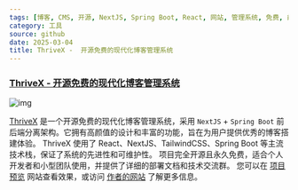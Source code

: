 ```yaml
---
tags: [博客, CMS, 开源, NextJS, Spring Boot, React, 网站, 管理系统, 免费, 前后端分离]
category: 工具
source: github
date: 2025-03-04
title: ThriveX -  开源免费的现代化博客管理系统
---
```


### [ThriveX - 开源免费的现代化博客管理系统](https://github.com/LiuYuYang01/ThriveX-Server)

![img](https://img.mengpeng.tech/i/2025/03/04/67c693117c026.webp)

[ThriveX](https://github.com/LiuYuYang01/ThriveX-Server) 是一个开源免费的现代化博客管理系统，采用 `NextJS` + `Spring Boot` 前后端分离架构。它拥有高颜值的设计和丰富的功能，旨在为用户提供优秀的博客搭建体验。 ThriveX 使用了 React、NextJS、TailwindCSS、Spring Boot 等主流技术栈，保证了系统的先进性和可维护性。 项目完全开源且永久免费，适合个人开发者和小型团队使用，并提供了详细的部署文档和技术交流群。 您可以在 [项目预览](https://liuyuyang.net/) 网站查看效果，或访问 [作者的网站](https://liuyuyang.net/) 了解更多信息。
